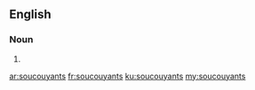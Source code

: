 ==English==

===Noun===
{{head|en|plural}}

# {{plural of|soucouyant|lang=en|nocat=1}}

[[ar:soucouyants]]
[[fr:soucouyants]]
[[ku:soucouyants]]
[[my:soucouyants]]